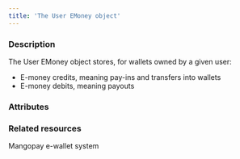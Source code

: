 ```yaml
---
title: 'The User EMoney object'
---
```


  
### Description
The User EMoney object stores, for wallets owned by a given user:   
- E-money credits, meaning pay-ins and transfers into wallets  
- E-money debits, meaning payouts  

### Attributes  

<UserId2 />  

<CreditedEMoney />  

<DebitedEMoney />

### Related resources

<CardGroup cols={2}>
    <Card title="Guide" href="/guides/e-wallet-system">Mangopay e-wallet system</Card>
</CardGroup>